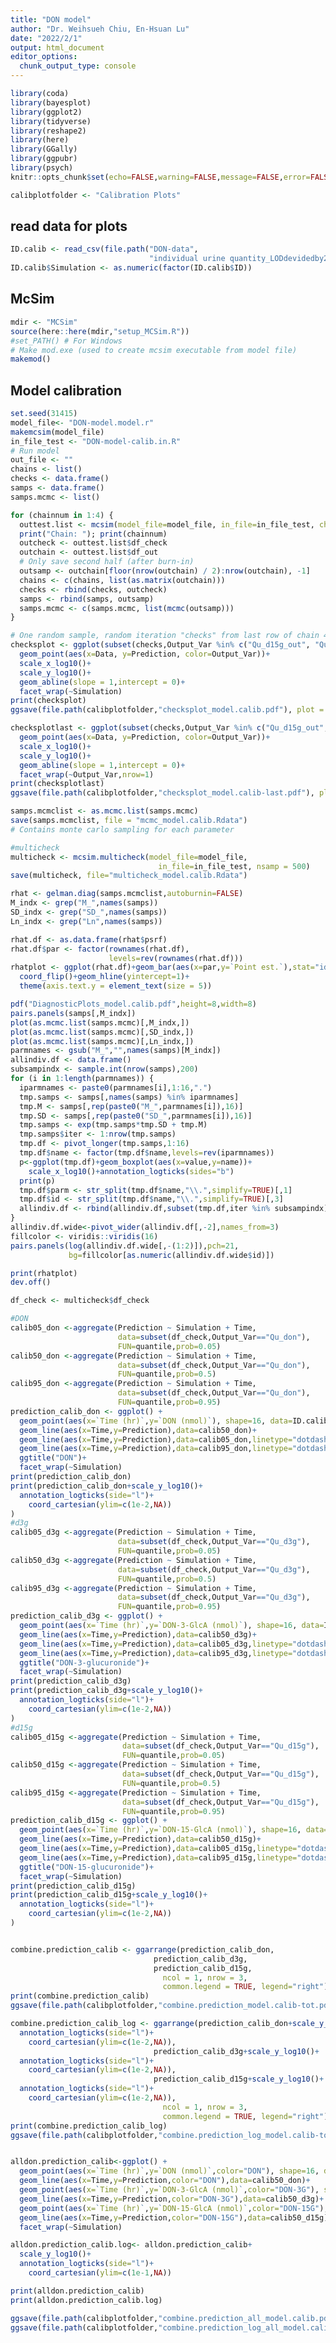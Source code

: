 ```yaml
---
title: "DON model"
author: "Dr. Weihsueh Chiu, En-Hsuan Lu"
date: "2022/2/1"
output: html_document
editor_options: 
  chunk_output_type: console
---
```


```r
library(coda)
library(bayesplot) 
library(ggplot2)
library(tidyverse)
library(reshape2)
library(here)
library(GGally)
library(ggpubr)
library(psych)
knitr::opts_chunk$set(echo=FALSE,warning=FALSE,message=FALSE,error=FALSE, results='hide',fig.keep='all')

calibplotfolder <- "Calibration Plots"
```

## read data for plots
```r
ID.calib <- read_csv(file.path("DON-data",
                               "individual urine quantity_LODdevidedby2.csv"), T,"")
ID.calib$Simulation <- as.numeric(factor(ID.calib$ID))
```

## McSim

```r
mdir <- "MCSim"
source(here::here(mdir,"setup_MCSim.R"))
#set_PATH() # For Windows
# Make mod.exe (used to create mcsim executable from model file)
makemod()
```

## Model calibration

```r
set.seed(31415)
model_file<- "DON-model.model.r"
makemcsim(model_file)
in_file_test <- "DON-model-calib.in.R" 
# Run model
out_file <- ""
chains <- list()
checks <- data.frame()
samps <- data.frame()
samps.mcmc <- list()

for (chainnum in 1:4) {
  outtest.list <- mcsim(model_file=model_file, in_file=in_file_test, chainnum=chainnum)
  print("Chain: "); print(chainnum)
  outcheck <- outtest.list$df_check
  outchain <- outtest.list$df_out
  # Only save second half (after burn-in)
  outsamp <- outchain[floor(nrow(outchain) / 2):nrow(outchain), -1]
  chains <- c(chains, list(as.matrix(outchain)))
  checks <- rbind(checks, outcheck)
  samps <- rbind(samps, outsamp)
  samps.mcmc <- c(samps.mcmc, list(mcmc(outsamp)))
}

# One random sample, random iteration "checks" from last row of chain 4
checksplot <- ggplot(subset(checks,Output_Var %in% c("Qu_d15g_out", "Qu_don_out", "Qu_d3g_out")))+
  geom_point(aes(x=Data, y=Prediction, color=Output_Var))+
  scale_x_log10()+
  scale_y_log10()+
  geom_abline(slope = 1,intercept = 0)+
  facet_wrap(~Simulation)
print(checksplot)
ggsave(file.path(calibplotfolder,"checksplot_model.calib.pdf"), plot = checksplot, width=10, height=10)

checksplotlast <- ggplot(subset(checks,Output_Var %in% c("Qu_d15g_out", "Qu_don_out", "Qu_d3g_out") & Time > 20))+
  geom_point(aes(x=Data, y=Prediction, color=Output_Var))+
  scale_x_log10()+
  scale_y_log10()+
  geom_abline(slope = 1,intercept = 0)+
  facet_wrap(~Output_Var,nrow=1)
print(checksplotlast)
ggsave(file.path(calibplotfolder,"checksplot_model.calib-last.pdf"), plot = checksplotlast, width=9, height=3.5)

samps.mcmclist <- as.mcmc.list(samps.mcmc)
save(samps.mcmclist, file = "mcmc_model.calib.Rdata")
# Contains monte carlo sampling for each parameter

#multicheck
multicheck <- mcsim.multicheck(model_file=model_file,
                                 in_file=in_file_test, nsamp = 500)
save(multicheck, file="multicheck_model.calib.Rdata")
```

```r

rhat <- gelman.diag(samps.mcmclist,autoburnin=FALSE) 
M_indx <- grep("M_",names(samps))
SD_indx <- grep("SD_",names(samps))
Ln_indx <- grep("Ln",names(samps))

rhat.df <- as.data.frame(rhat$psrf)
rhat.df$par <- factor(rownames(rhat.df),
                      levels=rev(rownames(rhat.df)))
rhatplot <- ggplot(rhat.df)+geom_bar(aes(x=par,y=`Point est.`),stat="identity")+
  coord_flip()+geom_hline(yintercept=1)+
  theme(axis.text.y = element_text(size = 5))

pdf("DiagnosticPlots_model.calib.pdf",height=8,width=8)
pairs.panels(samps[,M_indx])
plot(as.mcmc.list(samps.mcmc)[,M_indx,])
plot(as.mcmc.list(samps.mcmc)[,SD_indx,])
plot(as.mcmc.list(samps.mcmc)[,Ln_indx,])
parmnames <- gsub("M_","",names(samps)[M_indx])
allindiv.df <- data.frame()
subsampindx <- sample.int(nrow(samps),200)
for (i in 1:length(parmnames)) {
  iparmnames <- paste0(parmnames[i],1:16,".")
  tmp.samps <- samps[,names(samps) %in% iparmnames]
  tmp.M <- samps[,rep(paste0("M_",parmnames[i]),16)]
  tmp.SD <- samps[,rep(paste0("SD_",parmnames[i]),16)]
  tmp.samps <- exp(tmp.samps*tmp.SD + tmp.M)
  tmp.samps$iter <- 1:nrow(tmp.samps)
  tmp.df <- pivot_longer(tmp.samps,1:16)
  tmp.df$name <- factor(tmp.df$name,levels=rev(iparmnames))
  p<-ggplot(tmp.df)+geom_boxplot(aes(x=value,y=name))+
    scale_x_log10()+annotation_logticks(sides="b")
  print(p)
  tmp.df$parm <- str_split(tmp.df$name,"\\.",simplify=TRUE)[,1]
  tmp.df$id <- str_split(tmp.df$name,"\\.",simplify=TRUE)[,3]
  allindiv.df <- rbind(allindiv.df,subset(tmp.df,iter %in% subsampindx))
}
allindiv.df.wide<-pivot_wider(allindiv.df[,-2],names_from=3)
fillcolor <- viridis::viridis(16)
pairs.panels(log(allindiv.df.wide[,-(1:2)]),pch=21,
             bg=fillcolor[as.numeric(allindiv.df.wide$id)])

print(rhatplot)
dev.off()


```


```r
df_check <- multicheck$df_check

#DON
calib05_don <-aggregate(Prediction ~ Simulation + Time,
                        data=subset(df_check,Output_Var=="Qu_don"),
                        FUN=quantile,prob=0.05)
calib50_don <-aggregate(Prediction ~ Simulation + Time,
                        data=subset(df_check,Output_Var=="Qu_don"),
                        FUN=quantile,prob=0.5)
calib95_don <-aggregate(Prediction ~ Simulation + Time,
                        data=subset(df_check,Output_Var=="Qu_don"),
                        FUN=quantile,prob=0.95)
prediction_calib_don <- ggplot() + 
  geom_point(aes(x=`Time (hr)`,y=`DON (nmol)`), shape=16, data=ID.calib)+
  geom_line(aes(x=Time,y=Prediction),data=calib50_don)+
  geom_line(aes(x=Time,y=Prediction),data=calib05_don,linetype="dotdash")+
  geom_line(aes(x=Time,y=Prediction),data=calib95_don,linetype="dotdash")+
  ggtitle("DON")+
  facet_wrap(~Simulation)
print(prediction_calib_don)
print(prediction_calib_don+scale_y_log10()+
  annotation_logticks(side="l")+
    coord_cartesian(ylim=c(1e-2,NA))
)
#d3g
calib05_d3g <-aggregate(Prediction ~ Simulation + Time,
                        data=subset(df_check,Output_Var=="Qu_d3g"),
                        FUN=quantile,prob=0.05)
calib50_d3g <-aggregate(Prediction ~ Simulation + Time,
                        data=subset(df_check,Output_Var=="Qu_d3g"),
                        FUN=quantile,prob=0.5)
calib95_d3g <-aggregate(Prediction ~ Simulation + Time,
                        data=subset(df_check,Output_Var=="Qu_d3g"),
                        FUN=quantile,prob=0.95)
prediction_calib_d3g <- ggplot() + 
  geom_point(aes(x=`Time (hr)`,y=`DON-3-GlcA (nmol)`), shape=16, data=ID.calib)+
  geom_line(aes(x=Time,y=Prediction),data=calib50_d3g)+
  geom_line(aes(x=Time,y=Prediction),data=calib05_d3g,linetype="dotdash")+
  geom_line(aes(x=Time,y=Prediction),data=calib95_d3g,linetype="dotdash")+
  ggtitle("DON-3-glucuronide")+
  facet_wrap(~Simulation)
print(prediction_calib_d3g)
print(prediction_calib_d3g+scale_y_log10()+
  annotation_logticks(side="l")+
    coord_cartesian(ylim=c(1e-2,NA))
)
#d15g
calib05_d15g <-aggregate(Prediction ~ Simulation + Time,
                         data=subset(df_check,Output_Var=="Qu_d15g"),
                         FUN=quantile,prob=0.05)
calib50_d15g <-aggregate(Prediction ~ Simulation + Time,
                         data=subset(df_check,Output_Var=="Qu_d15g"),
                         FUN=quantile,prob=0.5)
calib95_d15g <-aggregate(Prediction ~ Simulation + Time,
                         data=subset(df_check,Output_Var=="Qu_d15g"),
                         FUN=quantile,prob=0.95)
prediction_calib_d15g <- ggplot() + 
  geom_point(aes(x=`Time (hr)`,y=`DON-15-GlcA (nmol)`), shape=16, data=ID.calib)+
  geom_line(aes(x=Time,y=Prediction),data=calib50_d15g)+
  geom_line(aes(x=Time,y=Prediction),data=calib05_d15g,linetype="dotdash")+
  geom_line(aes(x=Time,y=Prediction),data=calib95_d15g,linetype="dotdash")+
  ggtitle("DON-15-glucuronide")+
  facet_wrap(~Simulation)
print(prediction_calib_d15g)
print(prediction_calib_d15g+scale_y_log10()+
  annotation_logticks(side="l")+
    coord_cartesian(ylim=c(1e-2,NA))
)


combine.prediction_calib <- ggarrange(prediction_calib_don, 
                                prediction_calib_d3g, 
                                prediction_calib_d15g,
                                  ncol = 1, nrow = 3,
                                  common.legend = TRUE, legend="right")
print(combine.prediction_calib)
ggsave(file.path(calibplotfolder,"combine.prediction_model.calib-tot.pdf"), plot = combine.prediction_calib, width=10, height=15)

combine.prediction_calib_log <- ggarrange(prediction_calib_don+scale_y_log10()+
  annotation_logticks(side="l")+
    coord_cartesian(ylim=c(1e-2,NA)), 
                                prediction_calib_d3g+scale_y_log10()+
  annotation_logticks(side="l")+
    coord_cartesian(ylim=c(1e-2,NA)), 
                                prediction_calib_d15g+scale_y_log10()+
  annotation_logticks(side="l")+
    coord_cartesian(ylim=c(1e-2,NA)),
                                  ncol = 1, nrow = 3,
                                  common.legend = TRUE, legend="right")
print(combine.prediction_calib_log)
ggsave(file.path(calibplotfolder,"combine.prediction_log_model.calib-tot.pdf"), plot = combine.prediction_calib_log, width=10, height=15)


alldon.prediction_calib<-ggplot() + 
  geom_point(aes(x=`Time (hr)`,y=`DON (nmol)`,color="DON"), shape=16, data=ID.calib)+
  geom_line(aes(x=Time,y=Prediction,color="DON"),data=calib50_don)+
  geom_point(aes(x=`Time (hr)`,y=`DON-3-GlcA (nmol)`,color="DON-3G"), shape=16, data=ID.calib)+
  geom_line(aes(x=Time,y=Prediction,color="DON-3G"),data=calib50_d3g)+
  geom_point(aes(x=`Time (hr)`,y=`DON-15-GlcA (nmol)`,color="DON-15G"), shape=16, data=ID.calib)+
  geom_line(aes(x=Time,y=Prediction,color="DON-15G"),data=calib50_d15g)+
  facet_wrap(~Simulation)

alldon.prediction_calib.log<- alldon.prediction_calib+
  scale_y_log10()+
  annotation_logticks(side="l")+
    coord_cartesian(ylim=c(1e-1,NA))

print(alldon.prediction_calib)
print(alldon.prediction_calib.log)

ggsave(file.path(calibplotfolder,"combine.prediction_all_model.calib.pdf"), plot = alldon.prediction_calib, width=7, height=7)
ggsave(file.path(calibplotfolder,"combine.prediction_log_all_model.calib.pdf"), plot = alldon.prediction_calib.log, width=7, height=7)

```


